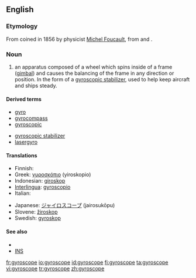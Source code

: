 ==English==

===Etymology===
From {{etyl|fr|en}} coined in 1856 by physicist [[w:Michel Foucault|Michel Foucault]], from {{etyl|grc|en}} {{term|γῦρος||tr=guros|circle|lang=grc|sc=polytonic}} and {{term|σκοπός||tr=skopos|watcher|lang=grc|sc=polytonic}}.

===Noun===
{{en-noun}} 

# an apparatus composed of a wheel which spins inside of a frame ([[gimbal]]) and causes the balancing of the frame in any direction or position. In the form of a [[gyroscopic stabilizer]], used to help keep aircraft and ships steady.

====Derived terms====
{{rel-top|derms derived from gyroscope}}
* [[gyro]]
* [[gyrocompass]]
* [[gyroscopic]]
{{rel-mid}}
* [[gyroscopic stabilizer]]
* [[lasergyro]]
{{rel-bottom}}

====Translations====
{{trans-top}}
* Finnish: {{t-|fi|gyroskooppi}}
* Greek: [[γυροσκόπιο]] (yiroskopio) {{n}}
* Indonesian: [[giroskop]]
* [[Interlingua]]: [[gyroscopio]]
* Italian: {{t+|it|giroscopio|m}}
{{trans-mid}}
* Japanese: [[ジャイロスコープ]] (jairosukōpu)
* Slovene: [[žiroskop]] {{m}}
* Swedish: [[gyroskop]] {{n}}
{{trans-bottom}}

====See also====
* {{pedialite|gyroscope}}
* [[INS]]

[[fr:gyroscope]]
[[io:gyroscope]]
[[id:gyroscope]]
[[fi:gyroscope]]
[[ta:gyroscope]]
[[vi:gyroscope]]
[[tr:gyroscope]]
[[zh:gyroscope]]